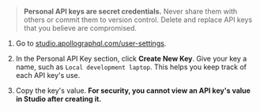 <ExpansionPanel title="How to obtain a personal API key">

> **Personal API keys are secret credentials.** Never share them with others or commit them to version control. Delete and replace API keys that you believe are compromised.

1. Go to [studio.apollographql.com/user-settings](https://studio.apollographql.com/user-settings).

2. In the Personal API Key section, click **Create New Key**. Give your key a name, such as `Local development laptop`. This helps you keep track of each API key's use.

3. Copy the key's value. **For security, you cannot view an API key's value in Studio after creating it.**

</ExpansionPanel>
